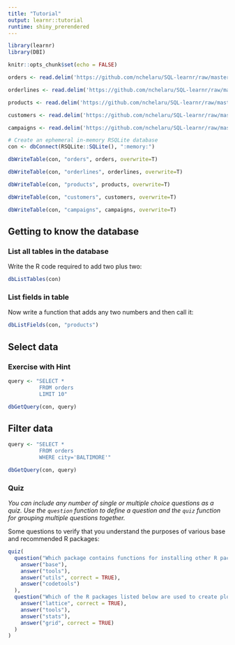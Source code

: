 ```yaml
---
title: "Tutorial"
output: learnr::tutorial
runtime: shiny_prerendered
---
```


```r
library(learnr)
library(DBI)

knitr::opts_chunk$set(echo = FALSE)

orders <- read.delim('https://github.com/nchelaru/SQL-learnr/raw/master/orders.txt')

orderlines <- read.delim('https://github.com/nchelaru/SQL-learnr/raw/master/orderlines.txt')

products <- read.delim('https://github.com/nchelaru/SQL-learnr/raw/master/products.txt')

customers <- read.delim('https://github.com/nchelaru/SQL-learnr/raw/master/customers.txt')

campaigns <- read.delim('https://github.com/nchelaru/SQL-learnr/raw/master/campaigns.txt')

# Create an ephemeral in-memory RSQLite database
con <- dbConnect(RSQLite::SQLite(), ":memory:")

dbWriteTable(con, "orders", orders, overwrite=T)

dbWriteTable(con, "orderlines", orderlines, overwrite=T)

dbWriteTable(con, "products", products, overwrite=T)

dbWriteTable(con, "customers", customers, overwrite=T)

dbWriteTable(con, "campaigns", campaigns, overwrite=T)

```


## Getting to know the database

### List all tables in the database

Write the R code required to add two plus two:

```r
dbListTables(con)
```

### List fields in table

Now write a function that adds any two numbers and then call it:

```r
dbListFields(con, "products")
```

## Select data

### Exercise with Hint

```r
query <- "SELECT * 
          FROM orders 
          LIMIT 10"

dbGetQuery(con, query)
```

## Filter data
```r
query <- "SELECT * 
          FROM orders 
          WHERE city='BALTIMORE'"

dbGetQuery(con, query)
```

### Quiz

*You can include any number of single or multiple choice questions as a quiz. Use the `question` function to define a question and the `quiz` function for grouping multiple questions together.*

Some questions to verify that you understand the purposes of various base and recommended R packages:

```r
quiz(
  question("Which package contains functions for installing other R packages?",
    answer("base"),
    answer("tools"),
    answer("utils", correct = TRUE),
    answer("codetools")
  ),
  question("Which of the R packages listed below are used to create plots?",
    answer("lattice", correct = TRUE),
    answer("tools"),
    answer("stats"),
    answer("grid", correct = TRUE)
  )
)
```

